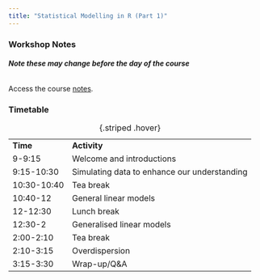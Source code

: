 ```yaml
---
title: "Statistical Modelling in R (Part 1)"
---
```


### Workshop Notes

###### **Note these may change before the day of the course**

Access the course [notes](Statistical-modelling-Part_1.html){target="_blank"}.

### Timetable

|             |                                              |
|-------------|----------------------------------------------|
| **Time**    | **Activity**                                 |
| 9-9:15      | Welcome and introductions                    |
| 9:15-10:30  | Simulating data to enhance our understanding |
| 10:30-10:40 | Tea break                                    |
| 10:40-12    | General linear models                        |
| 12-12:30    | Lunch break                                  |
| 12:30-2     | Generalised linear models                    |
| 2:00-2:10   | Tea break                                    |
| 2:10-3:15   | Overdispersion                               |
| 3:15-3:30   | Wrap-up/Q&A                                  |

: {.striped .hover}
